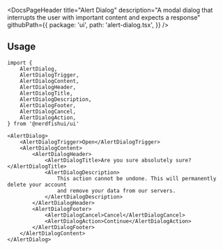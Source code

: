 <DocsPageHeader
	title="Alert Dialog"
	description="A modal dialog that interrupts the user with important content and expects a response"
	githubPath={{
		package: 'ui',
		path: 'alert-dialog.tsx',
	}}
/>

<ComponentExample src="/src/app/docs/components/alert-dialog/example.tsx">
	<AlertDialogExample />
</ComponentExample>

## Usage

```tsx
import {
	AlertDialog,
	AlertDialogTrigger,
	AlertDialogContent,
	AlertDialogHeader,
	AlertDialogTitle,
	AlertDialogDescription,
	AlertDialogFooter,
	AlertDialogCancel,
	AlertDialogAction,
} from '@nerdfishui/ui'
```

```tsx
<AlertDialog>
	<AlertDialogTrigger>Open</AlertDialogTrigger>
	<AlertDialogContent>
		<AlertDialogHeader>
			<AlertDialogTitle>Are you sure absolutely sure?</AlertDialogTitle>
			<AlertDialogDescription>
				This action cannot be undone. This will permanently delete your account
				and remove your data from our servers.
			</AlertDialogDescription>
		</AlertDialogHeader>
		<AlertDialogFooter>
			<AlertDialogCancel>Cancel</AlertDialogCancel>
			<AlertDialogAction>Continue</AlertDialogAction>
		</AlertDialogFooter>
	</AlertDialogContent>
</AlertDialog>
```
